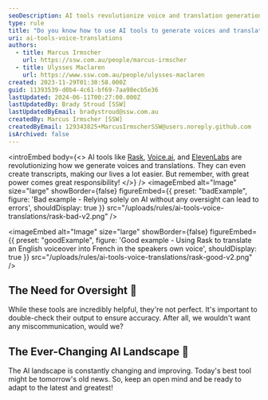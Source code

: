 ```yaml
---
seoDescription: AI tools revolutionize voice and translation generation, but oversight is crucial to ensure accuracy
type: rule
title: "Do you know how to use AI tools to generate voices and translations? "
uri: ai-tools-voice-translations
authors:
  - title: Marcus Irmscher
    url: https://ssw.com.au/people/marcus-irmscher
  - title: Ulysses Maclaren
    url: https://www.ssw.com.au/people/ulysses-maclaren
created: 2023-11-29T01:30:58.000Z
guid: 11393539-d0b4-4c61-bf69-7aa98ecb5e36
lastUpdated: 2024-06-11T00:27:00.000Z
lastUpdatedBy: Brady Stroud [SSW]
lastUpdatedByEmail: bradystroud@ssw.com.au
createdBy: Marcus Irmscher [SSW]
createdByEmail: 129343825+MarcusIrmscherSSW@users.noreply.github.com
isArchived: false
---
```


<introEmbed
  body={<>
AI tools like [Rask](https://app.rask.ai/auth), [Voice.ai](https://voice.ai/home), and [ElevenLabs](https://elevenlabs.io) are revolutionizing how we generate voices and translations. They can even create transcripts, making our lives a lot easier. But remember, with great power comes great responsibility!
  </>}
/>
<imageEmbed
  alt="Image"
  size="large"
  showBorder={false}
  figureEmbed={{
    preset: "badExample",
    figure: 'Bad example - Relying solely on AI without any oversight can lead to errors',
    shouldDisplay: true
  }}
  src="/uploads/rules/ai-tools-voice-translations/rask-bad-v2.png"
/>

<imageEmbed
  alt="Image"
  size="large"
  showBorder={false}
  figureEmbed={{
    preset: "goodExample",
    figure: 'Good example - Using Rask to translate an English voiceover into French in the speakers own voice',
    shouldDisplay: true
  }}
  src="/uploads/rules/ai-tools-voice-translations/rask-good-v2.png"
/>

<youtubeEmbed url="https://www.youtube.com/embed/vSXy1VjS_b4" description="Video: Fix Your Website Chatbot! - English version (1min)" />

<youtubeEmbed url="https://www.youtube.com/embed/NxhP6YyBEk8" description="Video: Fix Your Website Chatbot! - French translation (1min)" />

## The Need for Oversight 👀

While these tools are incredibly helpful, they're not perfect. It's important to double-check their output to ensure accuracy. After all, we wouldn't want any miscommunication, would we?

## The Ever-Changing AI Landscape 🌅

The AI landscape is constantly changing and improving. Today's best tool might be tomorrow's old news. So, keep an open mind and be ready to adapt to the latest and greatest!
